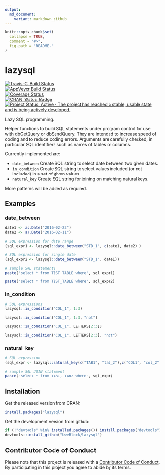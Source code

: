 ```yaml
---
output:
  md_document:
    variant: markdown_github
---
```


<!-- README.md is generated from README.Rmd. Please edit that file -->

```r
knitr::opts_chunk$set(
  collapse = TRUE,
  comment = "#>",
  fig.path = "README-"
)
```

# lazysql

[![Travis-CI Build Status](https://travis-ci.org/UweBlock/lazysql.svg?branch=master)](https://travis-ci.org/UweBlock/lazysql)  
[![AppVeyor Build Status](https://ci.appveyor.com/api/projects/status/github/UweBlock/lazysql?branch=master&svg=true)](https://ci.appveyor.com/project/UweBlock/lazysql)  
[![Coverage Status](https://coveralls.io/repos/github/UweBlock/lazysql/badge.svg?branch=master)](https://coveralls.io/github/UweBlock/lazysql?branch=master)  
[![CRAN_Status_Badge](http://www.r-pkg.org/badges/version/lazysql)](http://cran.r-project.org/package=lazysql)  
[![Project Status: Active - The project has reached a stable, usable state and is being actively developed.](http://www.repostatus.org/badges/latest/active.svg)](http://www.repostatus.org/#active)  

Lazy SQL programming.

Helper functions to build SQL statements under program control for use with
dbGetQuery or dbSendQuery. They are intended to increase speed of coding and 
to reduce coding errors. Arguments are carefully checked, in particular SQL 
identifiers such as names of tables or columns.

Currently implemented are:

* `date_between` 	Create SQL string to select date between two given dates.
* `in_condition` 	Create SQL string to select values included (or not included)
  in a set of given values.
* `natural_key` 	Create SQL string for joining on matching natural keys.

More patterns will be added as required.

## Examples

### date_between
```r
date1 <- as.Date("2016-02-22")
date2 <- as.Date("2016-02-11")

# SQL expression for date range
(sql_expr1 <- lazysql::date_between("STD_1", c(date1, date2)))

# SQL expression for single date
(sql_expr2 <- lazysql::date_between("STD_1", date1))

# sample SQL statements
paste("select * from TEST_TABLE where", sql_expr1)

paste("select * from TEST_TABLE where", sql_expr2)
```

### in_condition

```r
# SQL expressions
lazysql::in_condition("COL_1", 1:3)

lazysql::in_condition("COL_1", 1:3, "not")

lazysql::in_condition("COL_1", LETTERS[2:3])

lazysql::in_condition("COL_1", LETTERS[2:3], "not")
```

### natural_key

```r
# SQL expression
(sql_expr <- lazysql::natural_key(c("TAB1", "tab_2"),c("COL1", "col_2")))

# sample SQL JOIN statement
paste("select * from TAB1, TAB2 where", sql_expr)
```

## Installation

Get the released version from CRAN:

``` r
install.packages("lazysql")
```

Get the development version from github: 

``` r
if (!"devtools" %in% installed.packages()) install.packages("devtools")
devtools::install_github("UweBlock/lazysql")
```

## Contributor Code of Conduct

Please note that this project is released with a [Contributor Code of Conduct](CONDUCT.md). By participating in this project you agree to abide by its terms.
